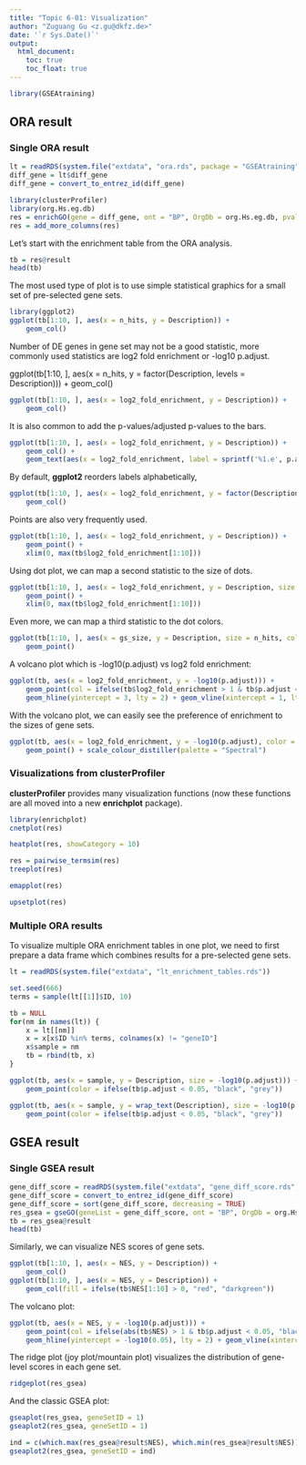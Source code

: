 ```yaml
---
title: "Topic 6-01: Visualization"
author: "Zuguang Gu <z.gu@dkfz.de>"
date: '`r Sys.Date()`'
output:
  html_document:
    toc: true
    toc_float: true
---
```


```r
library(GSEAtraining)
```

## ORA result

### Single ORA result

```r
lt = readRDS(system.file("extdata", "ora.rds", package = "GSEAtraining"))
diff_gene = lt$diff_gene
diff_gene = convert_to_entrez_id(diff_gene)
```

```r
library(clusterProfiler)
library(org.Hs.eg.db)
res = enrichGO(gene = diff_gene, ont = "BP", OrgDb = org.Hs.eg.db, pvalueCutoff = 1)
res = add_more_columns(res)
```

Let's start with the enrichment table from the ORA analysis. 

```r
tb = res@result
head(tb)
```

The most used type of plot is to use simple statistical graphics for a small set of pre-selected gene sets.

```r
library(ggplot2)
ggplot(tb[1:10, ], aes(x = n_hits, y = Description)) + 
    geom_col()
```

Number of DE genes in gene set may not be a good statistic, more commonly used statistics
are log2 fold enrichment or -log10 p.adjust.

ggplot(tb[1:10, ], aes(x = n_hits, y = factor(Description, levels = Description))) + geom_col()

```r
ggplot(tb[1:10, ], aes(x = log2_fold_enrichment, y = Description)) + 
    geom_col()
```

It is also common to add the p-values/adjusted p-values to the bars.

```r
ggplot(tb[1:10, ], aes(x = log2_fold_enrichment, y = Description)) + 
    geom_col() +
    geom_text(aes(x = log2_fold_enrichment, label = sprintf('%1.e', p.adjust)))
```

By default, **ggplot2** reorders labels alphabetically, 

```r
ggplot(tb[1:10, ], aes(x = log2_fold_enrichment, y = factor(Description, levels = Description))) + 
    geom_col()
```

Points are also very frequently used.

```r
ggplot(tb[1:10, ], aes(x = log2_fold_enrichment, y = Description)) + 
    geom_point() +
    xlim(0, max(tb$log2_fold_enrichment[1:10]))
```

Using dot plot, we can map a second statistic to the size of dots.

```r
ggplot(tb[1:10, ], aes(x = log2_fold_enrichment, y = Description, size = n_hits)) + 
    geom_point() +
    xlim(0, max(tb$log2_fold_enrichment[1:10]))
```

Even more, we can map a third statistic to the dot colors.

```r
ggplot(tb[1:10, ], aes(x = gs_size, y = Description, size = n_hits, col = n_hits/gs_size)) + 
    geom_point()

```


A volcano plot which is -log10(p.adjust) vs log2 fold enrichment:

```r
ggplot(tb, aes(x = log2_fold_enrichment, y = -log10(p.adjust))) +
    geom_point(col = ifelse(tb$log2_fold_enrichment > 1 & tb$p.adjust < 0.001, "black", "grey")) +
    geom_hline(yintercept = 3, lty = 2) + geom_vline(xintercept = 1, lty = 2)
```

With the volcano plot, we can easily see the preference of enrichment to the sizes of gene sets.

```r
ggplot(tb, aes(x = log2_fold_enrichment, y = -log10(p.adjust), color = gs_size, size = n_hits)) +
    geom_point() + scale_colour_distiller(palette = "Spectral")

```

### Visualizations from clusterProfiler

**clusterProfiler** provides many visualization functions (now these functions are all moved
into a new **enrichplot** package).

```r
library(enrichplot)
cnetplot(res)
```

```r
heatplot(res, showCategory = 10)
```

```r
res = pairwise_termsim(res)
treeplot(res)
```

```r
emapplot(res)
```

```r
upsetplot(res)
```

### Multiple ORA results

To visualize multiple ORA enrichment tables in one plot, we need to first prepare a data frame
which combines results for a pre-selected gene sets.

```r
lt = readRDS(system.file("extdata", "lt_enrichment_tables.rds"))

set.seed(666)
terms = sample(lt[[1]]$ID, 10)

tb = NULL
for(nm in names(lt)) {
    x = lt[[nm]]
    x = x[x$ID %in% terms, colnames(x) != "geneID"]
    x$sample = nm
    tb = rbind(tb, x)
}
```

```r
ggplot(tb, aes(x = sample, y = Description, size = -log10(p.adjust))) +
    geom_point(color = ifelse(tb$p.adjust < 0.05, "black", "grey"))
```

```r
ggplot(tb, aes(x = sample, y = wrap_text(Description), size = -log10(p.adjust))) +
    geom_point(color = ifelse(tb$p.adjust < 0.05, "black", "grey"))
```

## GSEA result

### Single GSEA result

```r
gene_diff_score = readRDS(system.file("extdata", "gene_diff_score.rds", package = "GSEAtraining"))
gene_diff_score = convert_to_entrez_id(gene_diff_score)
gene_diff_score = sort(gene_diff_score, decreasing = TRUE)
res_gsea = gseGO(geneList = gene_diff_score, ont = "BP", OrgDb = org.Hs.eg.db, pvalueCutoff = 1)
tb = res_gsea@result
head(tb)
```

Similarly, we can visualize NES scores of gene sets.

```r
ggplot(tb[1:10, ], aes(x = NES, y = Description)) + 
    geom_col()
ggplot(tb[1:10, ], aes(x = NES, y = Description)) + 
    geom_col(fill = ifelse(tb$NES[1:10] > 0, "red", "darkgreen"))
```

The volcano plot:

```r
ggplot(tb, aes(x = NES, y = -log10(p.adjust))) +
    geom_point(col = ifelse(abs(tb$NES) > 1 & tb$p.adjust < 0.05, "black", "grey")) +
    geom_hline(yintercept = -log10(0.05), lty = 2) + geom_vline(xintercept = c(1, -1), lty = 2)
```

The ridge plot (joy plot/mountain plot) visualizes the distribution of gene-level scores in each gene set.

```r
ridgeplot(res_gsea)
```

And the classic GSEA plot:

```r
gseaplot(res_gsea, geneSetID = 1)
gseaplot2(res_gsea, geneSetID = 1)
```

```r
ind = c(which.max(res_gsea@result$NES), which.min(res_gsea@result$NES))
gseaplot2(res_gsea, geneSetID = ind)
```